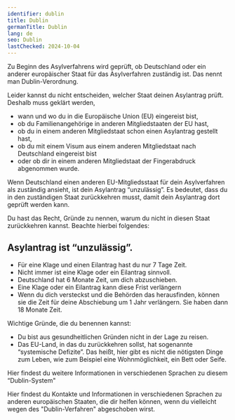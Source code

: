 ```yaml
---
identifier: dublin
title: Dublin
germanTitle: Dublin
lang: de
seo: Dublin
lastChecked: 2024-10-04
---
```



Zu Beginn des Asylverfahrens wird geprüft, ob Deutschland oder ein anderer europäischer Staat für das Asylverfahren zuständig ist. Das nennt man Dublin-Verordnung.

Leider kannst du nicht entscheiden, welcher Staat deinen Asylantrag prüft. Deshalb muss geklärt werden,

- wann und wo du in die Europäische Union (EU) eingereist bist,
- ob du Familienangehörige in anderen Mitgliedstaaten der EU hast,
- ob du in einem anderen Mitgliedstaat schon einen Asylantrag gestellt hast,
- ob du mit einem Visum aus einem anderen Mitgliedstaat nach Deutschland eingereist bist
- oder ob dir in einem anderen Mitgliedstaat der Fingerabdruck abgenommen wurde.

Wenn Deutschland einen anderen EU-Mitgliedsstaat für dein Asylverfahren als zuständig ansieht, ist dein Asylantrag “unzulässig”. Es bedeutet, dass du in den zuständigen Staat zurückkehren musst, damit dein Asylantrag dort geprüft werden kann.

Du hast das Recht, Gründe zu nennen, warum du nicht in diesen Staat zurückkehren kannst. Beachte  hierbei folgendes:

## Asylantrag ist “unzulässig”.

- Für eine Klage und einen Eilantrag hast du nur 7 Tage Zeit.
- Nicht immer ist eine Klage oder ein Eilantrag sinnvoll.
- Deutschland hat 6 Monate Zeit, um dich abzuschieben.
- Eine Klage oder ein Eilantrag kann diese Frist verlängern
- Wenn du dich versteckst und die Behörden das herausfinden, können sie die Zeit für deine Abschiebung um 1 Jahr verlängern. Sie haben dann 18 Monate Zeit.
<Block identifier="get-legal-advice" />

Wichtige Gründe, die du benennen kannst:

- Du bist aus gesundheitlichen Gründen nicht in der Lage zu reisen.
- Das EU-Land, in das du zurückkehren sollst, hat sogenannte “systemische Defizite”. Das heißt, hier gibt es nicht die nötigsten Dinge zum Leben, wie zum Beispiel eine Wohnmöglichkeit, ein Bett oder Seife.

Hier findest du weitere Informationen in verschiedenen Sprachen zu diesem “Dublin-System"
<ExternalShortLink identifier="fluechtlingsrat-brandenburg_dublin" />

Hier findest du Kontakte und Informationen in verschiedenen Sprachen zu anderen europäischen Staaten, die dir helfen können, wenn du vielleicht wegen des "Dublin-Verfahren" abgeschoben wirst.
<Address identifier="w2eu" />
